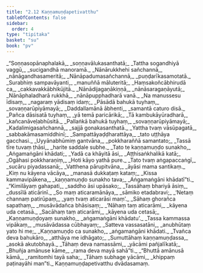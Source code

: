 ```yaml
---
title: "2.12 Kaṇṇamuṇḍapetivatthu"
tableOfContents: false
sidebar:
  order: 4
type: "tipitaka"
basket: "su"
book: "pv"
---
```



<DynamicBreadcrumb />

<Division number="348" book="pv" bookNo="19" page="163">

<Paragraph number="376" type="verses" book="pv">
_“Soṇṇasopānaphalakā,_  
_soṇṇavālukasanthatā;_  
_Tattha sogandhiyā vaggū,_  
_sucigandhā manoramā._  

</Paragraph>

</Division>
<Division number="349" book="pv" bookNo="19" page="163">

<Paragraph number="377" type="verses" book="pv">
_Nānārukkhehi sañchannā,_  
_nānāgandhasameritā;_  
_Nānāpadumasañchannā,_  
_puṇḍarīkasamotatā._  

</Paragraph>

</Division>
<Division number="350" book="pv" bookNo="19" page="163">

<Paragraph number="378" type="verses" book="pv">
_Surabhiṃ sampavāyanti,_  
_manuññā māluteritā;_  
_Haṃsakoñcābhirudā ca,_  
_cakkavakkābhikūjitā._  

</Paragraph>

</Division>
<Division number="351" book="pv" bookNo="19" page="163">

<Paragraph number="379" type="verses" book="pv">
_Nānādijagaṇākiṇṇā,_  
_nānāsaragaṇāyutā;_  
_Nānāphaladharā rukkhā,_  
_nānāpupphadharā vanā._  

</Paragraph>

</Division>
<Division number="352" book="pv" bookNo="19" page="163">

<Paragraph number="380" type="verses" book="pv">
_Na manussesu īdisaṃ,_  
_nagaraṃ yādisaṃ idaṃ;_  
_Pāsādā bahukā tuyhaṃ,_  
_sovaṇṇarūpiyāmayā;_  
_Daddallamānā ābhenti,_  
_samantā caturo disā._  

</Paragraph>

</Division>
<Division number="353" book="pv" bookNo="19" page="163">

<Paragraph number="381" type="verses" book="pv">
_Pañca dāsisatā tuyhaṃ,_  
_yā temā paricārikā;_  
_Tā kambukāyūradharā,_  
_kañcanāveḷabhūsitā._  

</Paragraph>

</Division>
<Division number="354" book="pv" bookNo="19" page="163">

<Paragraph number="382" type="verses" book="pv">
_Pallaṅkā bahukā tuyhaṃ,_  
_sovaṇṇarūpiyāmayā;_  
_Kadalimigasañchannā,_  
_sajjā gonakasanthatā._  

</Paragraph>

</Division>
<Division number="355" book="pv" bookNo="19" page="163">

<Paragraph number="383" type="verses" book="pv">
_Yattha tvaṃ vāsūpagatā,_  
_sabbakāmasamiddhinī;_  
_Sampattāyaḍḍharattāya,_  
_tato uṭṭhāya gacchasi._  

</Paragraph>

</Division>
<Division number="356" book="pv" bookNo="19" page="164">

<Paragraph number="384" type="verses" book="pv">
_Uyyānabhūmiṃ gantvāna,_  
_pokkharaññā samantato;_  
_Tassā tīre tuvaṃ ṭhāsi,_  
_harite saddale subhe._  

</Paragraph>

</Division>
<Division number="357" book="pv" bookNo="19" page="164">

<Paragraph number="385" type="verses" book="pv">
_Tato te kaṇṇamuṇḍo sunakho,_  
_Aṅgamaṅgāni khādati;_  
_Yadā ca khāyitā āsi,_  
_Aṭṭhisaṅkhalikā katā;_  
_Ogāhasi pokkharaṇiṃ,_  
_Hoti kāyo yathā pure._  

</Paragraph>

</Division>
<Division number="358" book="pv" bookNo="19" page="164">

<Paragraph number="386" type="verses" book="pv">
_Tato tvaṃ aṅgapaccaṅgī,_  
_sucāru piyadassanā;_  
_Vatthena pārupitvāna,_  
_āyāsi mama santikaṃ._  

</Paragraph>

</Division>
<Division number="359" book="pv" bookNo="19" page="164">

<Paragraph number="387" type="verses" book="pv">
_Kiṃ nu kāyena vācāya,_  
_manasā dukkaṭaṃ kataṃ;_  
_Kissa kammavipākena,_  
_kaṇṇamuṇḍo sunakho tava;_  
_Aṅgamaṅgāni khādatī”ti._  

</Paragraph>

</Division>
<Division number="360" book="pv" bookNo="19" page="164">

<Paragraph number="388" type="verses" book="pv">
_“Kimilāyaṃ gahapati,_  
_saddho āsi upāsako;_  
_Tassāhaṃ bhariyā āsiṃ,_  
_dussīlā aticārinī._  

</Paragraph>

</Division>
<Division number="361" book="pv" bookNo="19" page="164">

<Paragraph number="389" type="verses" book="pv">
_So maṃ aticaramānāya,_  
_sāmiko etadabravi;_  
_‘Netaṃ channaṃ patirūpaṃ,_  
_yaṃ tvaṃ aticarāsi maṃ’._  

</Paragraph>

</Division>
<Division number="362" book="pv" bookNo="19" page="164">

<Paragraph number="390" type="verses" book="pv">
_Sāhaṃ ghorañca sapathaṃ,_  
_musāvādañca bhāsisaṃ;_  
_‘Nāhaṃ taṃ aticarāmi,_  
_kāyena uda cetasā._  

</Paragraph>

</Division>
<Division number="363" book="pv" bookNo="19" page="164">

<Paragraph number="391" type="verses" book="pv">
_Sacāhaṃ taṃ aticarāmi,_  
_kāyena uda cetasā;_  
_Kaṇṇamuṇḍoyaṃ sunakho,_  
_aṅgamaṅgāni khādatu’._  

</Paragraph>

</Division>
<Division number="364" book="pv" bookNo="19" page="164">

<Paragraph number="392" type="verses" book="pv">
_Tassa kammassa vipākaṃ,_  
_musāvādassa cūbhayaṃ;_  
_Satteva vassasatāni,_  
_anubhūtaṃ yato hi me;_  
_Kaṇṇamuṇḍo ca sunakho,_  
_aṅgamaṅgāni khādati._  

</Paragraph>

</Division>
<Division number="365" book="pv" bookNo="19" page="164">

<Paragraph number="393" type="verses" book="pv">
_Tvañca deva bahukāro,_  
_atthāya me idhāgato;_  
_Sumuttāhaṃ kaṇṇamuṇḍassa,_  
_asokā akutobhayā._  

</Paragraph>

</Division>
<Division number="366" book="pv" bookNo="19" page="164">

<Paragraph number="394" type="verses" book="pv">
_Tāhaṃ deva namassāmi,_  
_yācāmi pañjalīkatā;_  
_Bhuñja amānuse kāme,_  
_rama deva mayā sahā”ti._  

</Paragraph>

</Division>
<Division number="367" book="pv" bookNo="19" page="165">

<Paragraph number="395" type="verses" book="pv">
_“Bhuttā amānusā kāmā,_  
_ramitomhi tayā saha;_  
_Tāhaṃ subhage yācāmi,_  
_khippaṃ paṭinayāhi man”ti._  


</Paragraph>
</Division>

<Paragraph number="396" type="center" book="pv">
Kaṇṇamuṇḍapetivatthu dvādasamaṃ.
</Paragraph>
